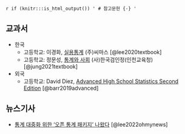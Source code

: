 `r if (knitr:::is_html_output()) '
# 참고문헌 {-}
'`

## 교과서 {#reference-book}

- 한국
  - 고등학교: 이경화, [실용통계](https://www.ktbookmall.com/user/shop/01_normal/list.do?cat=13&code=76214) (주)씨마스 [@lee2020textbook]
  - 고등학교: 정문성, [통계와 사회](https://www.ktbookmall.com/user/shop/01_normal/list.do?cat=13&code=17477) (사)한국검인정(인천교육청) [@jung2021textbook]
- 외국
  - 고등학교: David Diez, [Advanced High School Statistics Second Edition](https://www.openintro.org/book/ahss/) [@barr2019advanced]
    
## 뉴스기사 {#reference-news}


- [통계 대중화 위한 '오픈 통계 패키지' 나왔다](http://www.ohmynews.com/NWS_Web/View/at_pg.aspx?CNTN_CD=A0002827262) [@lee2022ohmynews]

